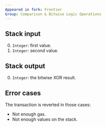 ```yaml
---
Appeared in fork: Frontier
Group: Comparison & Bitwise Logic Operations
---
```


## Stack input

0. `Integer`: first value.
1. `Integer`: second value.

## Stack output

0. `Integer`: the bitwise XOR result.

## Error cases

The transaction is reverted in those cases:
- Not enough gas.
- Not enough values on the stack.

